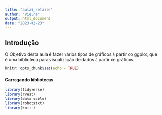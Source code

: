 ```yaml
---
title: "aula6_refazer"
author: "Vieira" 
output: html_document
date: "2023-02-23"
---
```


## Introdução

O Objetivo desta aula é fazer vários tipos de gráficos à partir do ggplot, que é uma biblioteca para visualização de dados à partir de gráficos. 



```r
knitr::opts_chunk$set(echo = TRUE)
```

#### Carregando bibliotecas

```r
library(tidyverse)
library(rvest)
library(data.table)
library(robotstxt)
library(knitr)
```


